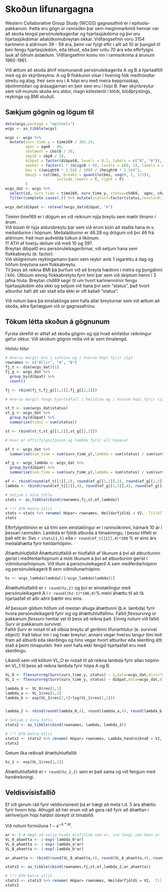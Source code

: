 # Skoðun lifunargagna {#lif_skod}
Western Collaborative Group Study (WCGS) gagnasafnið er í epitools- pakkanum. Þetta eru gögn úr rannsókn þar sem meginmarkmið hennar var að skoða tengsl persónuleikagerðar og hjartasjúkdóma og því eru hjartasjúkdómar aðalútkomubreytan okkar. Viðfangsefnin voru 3154 karlmenn á aldrinum 39 - 59 ára, þeim var fylgt eftir í allt að 10 ár þangað til þeir fengu hjartasjúkdóm, eða létust, eða þeir urðu 70 ára eða eftirfylgni lauk af öðrum ástæðum. Viðfangsefnin komu inn í rannsóknina á árunum 1960-1961.  
  
Við ætlum að skoða áhrif mismunandi persónuleikagerða A og B á hjartaáföll með og án skýribreytna. A og B flokkunin vísar í hvernig fólk meðhöndlar streitu og álag. Þeir sem eru í A hópi eru með meira keppnisskap, óþolinmóðari og árásagjarnari en þeir sem eru í hópi B.  Þær skýribreytur sem við munum skoða eru aldur, magn kólesteról í blóði, blóðþrýstings, reykinga og BMI stuðull.  

##  Sækjum gögnin og lögum til
```r
data(wcgs,package = "epitools")
wcgs <- as_tibble(wcgs)

wcgs <- wcgs %>% 
  mutate(surv_time_y = time169 / 365.24,
         agec = age0 - 46,
         cholmmol = chol0 / 39,
         sbp10 = sbp0 / 10,
         dibpat = factor(dibpat0, levels = 0:1, labels = c("B", "A")),
         smoker = factor(1 * (ncigs0 > 0), levels = c(0, 1), labels = c("No", "Yes")),
         bmi = ((weight0 * 2.54) / 100) / (height0 * 2.54)^2,
         bmiq3 = cut(bmi, breaks = quantile(bmi, seq(0, 1, 1/3)),
                       include.lowest = T, right = F)
         )
wcgs_dat <- wcgs %>% 
  select(id, surv_time = time169, surv_time_y, status=chd69,  agec, cholmmol, sbp10, smoker, dibpat, bmi,bmiq3, arcus0) %>% 
  filter(complete.cases(.)) %>% mutate(statusf=factor(status,levels=0:1,labels = c("No event","Yes event")))

wcgs_dat$dibpat <- relevel(wcgs_dat$dibpat, "A")
```
Tíminn time169 er í dögum en við reiknum nýja breytu sem mælir tímann í árum.  
Við búum til nýja aldursbreytu þar sem við erum búin að staðla hana m.v. meðaldurinn í hópnum. Meðalaldurinn er 46.28 og drögum við þvi 46 frá aldrinum. Það mun auðvelda túlkun á líkönum.  
!!! ATH af hverju deilum við með 10 og 39?.  
Breytan dibpat0 eru persónuleikagerðirnar, við setjum hana sem flokkabreytu (e. factor).  
Við skilgreinum reykingamann þann sem reykir amk 1 sígaréttu á dag og höfum breytuna sem flokkabreytu.  
Til þess að reikna BMI þá þurfum við að breyta hæðinni í metra og þyngdinni í kíló. Útbúum einnig flokkabretytu fyrir bmi þar sem við skiptum henni í 3 jafna hluta. 
Breytan chd69 segir til um hvort karlmennirnir fengu hjartasjúkdóm eða ekki og setjum við hana því sem "status", það hvort atburður hafi átt sér stað eða ekki er oft kallað "status".   
   
Við notum bara þá einstaklinga sem hafa allar breyturnar sem við ætlum að skoða, aðra fjarlægjum við úr gagnasafninu.  
  
## Tökum létta skoðun á gögnunum
Fyrsta skrefið er alltaf að skoða gögnin og sjá hvað einfaldur reikningur gefur okkur. Við skoðum gögnin miða við ár sem tímalengd.

*Helstu tölur*
```r
# Hversu margir eru í safninu og í hvorum hópi fyrir sig?
rownames <- c("Allir", "A", "B")
fj_t <- dim(wcgs_dat)[1]
fj_g <- wcgs_dat %>% 
  group_by(dibpat) %>% 
  count()

fj <- rbind(fj_t,fj_g[[1,2]],fj_g[[2,2]])

# Hversu margir fengu hjartaáfall í heildina og í hvorum hópi fyrir sig?

st_t <- sum(wcgs_dat$status)
st_g <- wcgs_dat %>% 
  group_by(dibpat) %>% 
  summarise(tidni = sum(status))

st <- rbind(st_t,st_g[[1,2]],st_g[[2,2]])

# Hver er eftirfylgnitíminn og lambda fyrir all hópana?

ef_t <- wcgs_dat %>% 
  summarise(sum_time = sum(surv_time_y),lambda = sum(status) / sum(surv_time_y))

ef_g <- wcgs_lambda <- wcgs_dat %>% 
  group_by(dibpat) %>% 
  summarise(sum_time = sum(surv_time_y),lambda = sum(status) / sum(surv_time_y))

ef <- rbind(round(ef_t[[1]],2), round(ef_g[[1,2]],2), round(ef_g[[2,2]],2))
lambda <- rbind(round(ef_t[[2]],4), round(ef_g[[1,3]],4), round(ef_g[[2,3]],4))

# Setjum í eina töflu
stats <- as_tibble(cbind(rownames,fj,st,ef,lambda))

# !!! ATH betra útlit
stats <-stats %>% rename( Hópar= rownames, Heildarfjöldi = V2,  Tilfelli = V3, Eftirfylgnitími = V4, lambda = V5)
stats
```
Eftirfylgnitíminn er sá tími sem einstaklingur er í rannsókninni, hámark 10 ár í þessari rannsókn. Lambda er fjöldi atburða á tímaeiningu, í þessu tilfelli er það eitt ár. Svo `r stats[1,5]`  eða `r round(ef_t[[2]],4)*100` % er eins árs meðaláhætta fyrir heildarhópinn.  
  
*Áhættuhlutfallið*
Áhættuhlutfallið er hlutfallið af líkunum á því að atburðurinn gerist í meðferðarhópnum á móti líkunum á því að atburðurinn gerist í viðmiðunarhópnum. Við lítum á persónuleikagerð A sem meðferðarhópinn og persónuleikagerð B sem viðmiðunarhópinn.  
```r
hz <- wcgs_lambda$lambda[2]/wcgs_lambda$lambda[1] 
```
Áhættuhlutfallið er `r round(hz,2)` og því er einstaklingur með persónuleikagerð A í `r round((hz-1)*100,0)`% meiri áhættu til að fá hjartaáfall ef allir aðrir þættir eru eins.  
  
Af þessum gildum höfum við mestan áhuga áhættunni (þ.e. lambda) fyrir hvora persónuleikagerð fyrir sig og áhættuhlutfallinu. Fallið $flexsurvreg$ úr pakkanum $flexsurv$ hentar vel til þess að reikna það. Einnig notum við fallið $Surv$ úr pakkanum $survival$.  
Fallið $Surv$ er notað til að útbúa breytu af gerðinni lifunarhlutur (e. survival object). Það tekur inn í sig tvær breytur; annars vegar hversu langur tími leið fram að atburði eða skerðingu og hins vegar hvort atburður eða skerðing átti stað á þeim tímapunkti. Þeir sem hafa ekki fengið hjartaáfall eru með skerðingu. 
  
Líkanið sem við köllum VL_O er notað til að reikna lambda fyrir allan hópinn en VL_1 til þess að reikna lambda fyrir hópa A og B. 
```r
VL_0 <- flexsurvreg(Surv(surv_time_y, status) ~ 1,data=wcgs_dat,dist="exponential")
VL_1 <- flexsurvreg(Surv(surv_time_y, status) ~ dibpat,data=wcgs_dat,dist="exponential")

lambda_0 <- VL_0$res[1,1]
lambda_a <- VL_1$res[1,1] 
lambda_b <- exp(VL_1$res[2,1]+log(VL_1$res[1,1])) 


lambda_2 <- rbind(round(lambda_0,4), round(lambda_a,4), round(lambda_b,4))

# Setjum í eina töflu
stats2 <- as_tibble(cbind(rownames, lambda, lambda_2))

# !!! ATH betra útlit
stats2 <- stats2 %>% rename( Hópar= rownames, Lambda_handreiknað = V2,  Lambda_með_falli = V3)
stats2
```
  
Getum líka reiknað áhættuhlutfallið
```r
hz_2 <- exp(VL_1$res[2,1])
```
Áhættuhlutfallið er `r round(hz_2,2)` sem er það sama og við fengum með handreikningi.  
 
## Veldisvísisfallið
Ef við gerum ráð fyrir veldisvísivexti þá er hægt að meta t.d. 5 ára áhættu fyrir hvorn hóp. Athugið að hér erum við að gera ráð fyrir að áhættan í sérhverjum hópi haldist óbreytt út tímabilið. 
  
Við notum formúluna $1-e^{-\lambda*ár}$.  
```r
ar <- 5 # Hægt að velja hvaða árafjölda sem er, svo lengi sem hann er innan tímalengdar rannsóknar
VL_0_ahaetta <- 1-exp(-lambda_0*ar)
VL_A_ahaetta <- 1-exp(-lambda_a*ar)
VL_B_ahaetta <- 1-exp(-lambda_b*ar)

ar_ahaetta <- rbind(round(VL_0_ahaetta,4), round(VL_A_ahaetta,4), round(VL_B_ahaetta,4))

stats3 <- as_tibble(cbind(rownames,fj,st,ef,lambda_2,ar_ahaetta))

# !!! ATH betra útlit
stats3 <- stats3 %>% rename( Hópar= rownames, Heildarfjöldi = V2,  Tilfelli = V3, Eftirfylgnitími = V4, lambda = V5, áhætta5ár = V6)
stats3
```
